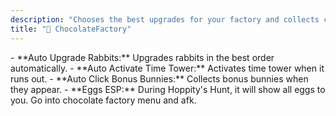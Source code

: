 ```yaml
---
description: "Chooses the best upgrades for your factory and collects chocolate for you. It also shows chocolate eggs around the world."
title: "🍫 ChocolateFactory"
---
```


<Accordion title="General" icon="gear">
  - **Auto Upgrade Rabbits:** Upgrades rabbits in the best order automatically.
  - **Auto Activate Time Tower:** Activates time tower when it runs out.
  - **Auto Click Bonus Bunnies:** Collects bonus bunnies when they appear.
  - **Eggs ESP:** During Hoppity's Hunt, it will show all eggs to you.
</Accordion>

<Accordion title="Usage Notes" icon="note-sticky">
  Go into chocolate factory menu and afk.
</Accordion>
